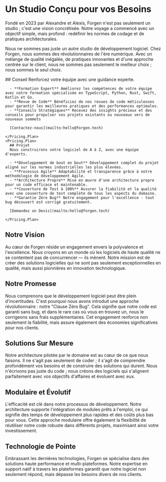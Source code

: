 
# Un Studio Conçu pour vos Besoins

Fondé en 2023 par Alexandre et Alexis, Forgen n'est pas seulement un studio ; c'est une vision concrétisée. Notre voyage a commencé avec un objectif simple, mais profond : redéfinir les normes de codage et de pratiques architecturales.

<div className="mt-8 grid grid-cols-2">
  <Avatar caption="Alexandre" size={96} src="/studio/alexandre.webp" />
  <Avatar caption="Alexis" size={96} src="/studio/alexis.webp" />
</div>

Nous ne sommes pas juste un autre studio de développement logiciel. Chez Forgen, nous sommes des révolutionnaires de l'ère numérique. Avec un mélange de qualité inégalée, de pratiques innovantes et d'une approche centrée sur le client, nous ne sommes pas seulement le meilleur choix ; nous sommes le seul choix.

<Bleed>
  <Pricing>
    <Pricing.Plan>
      ## Conseil
      Renforcez votre équipe avec une guidance experte.

      - **Formation Expert** Améliorez les compétences de votre équipe avec notre formation spécialisée en TypeScript, Python, Rust, Swift, Kotlin et Go.
      - **Revue de Code** Bénéficiez de nos revues de code méticuleuses pour garantir les meilleures pratiques et des performances optimales.
      - **Conseils Stratégiques** Recevez des insights précieux et des conseils pour propulser vos projets existants ou nouveaux vers de nouveaux sommets

      [Contactez-nous](mailto:hello@forgen.tech)

    </Pricing.Plan>
    <Pricing.Plan>
      ## Projet
      Nous construirons votre logiciel de A à Z, avec une équipe d'experts.

      - **Développement de bout en bout** Développement complet du projet aligné sur les normes industrielles les plus élevées.
      - **Processus Agile** Adaptabilité et transparence grâce à notre méthodologie de développement Agile.
      - **Architecture Propre** Mise en œuvre d'une architecture propre pour un code efficace et maintenable.
      - **Couverture de Test à 100%** Assurer la fiabilité et la qualité avec une couverture de test complète de tous les aspects du domaine.
      - **Garantie Zéro Bug** Notre engagement pour l'excellence - tout bug découvert est corrigé gratuitement.

      [Demandez un Devis](mailto:hello@forgen.tech)

    </Pricing.Plan>

  </Pricing>
</Bleed>

## Notre Vision

Au cœur de Forgen réside un engagement envers la polyvalence et l'excellence. Nous croyons en un monde où les logiciels de haute qualité ne se contentent pas de concurrencer — ils mènent. Notre mission est de créer des solutions logicielles qui ne sont pas seulement exceptionnelles en qualité, mais aussi pionnières en innovation technologique.

## Notre Promesse

Nous comprenons que le développement logiciel peut être plein d'incertitudes. C'est pourquoi nous avons introduit une approche révolutionnaire : notre "Clause Zéro Bug". Cela signifie que notre code est garanti sans bug, et dans le rare cas où vous en trouvez un, nous le corrigeons sans frais supplémentaires. Cet engagement renforce non seulement la fiabilité, mais assure également des économies significatives pour nos clients.

## Solutions Sur Mesure

Notre architecture pilotée par le domaine est au cœur de ce que nous faisons. Il ne s'agit pas seulement de coder ; il s'agit de comprendre profondément vos besoins et de construire des solutions qui durent. Nous n'écrivons pas juste du code ; nous créons des logiciels qui s'alignent parfaitement avec vos objectifs d'affaires et évoluent avec eux.

## Modulaire et Évolutif

L'efficacité est clé dans notre processus de développement. Notre architecture supporte l'intégration de modules prêts à l'emploi, ce qui signifie des temps de développement plus rapides et des coûts plus bas pour vous. Cette approche modulaire offre également la flexibilité de réutiliser notre code robuste dans différents projets, maximisant ainsi votre investissement.

## Technologie de Pointe

Embrassant les dernières technologies, Forgen se spécialise dans des solutions haute performance et multi-plateformes. Notre expertise en support natif à travers les plateformes garantit que notre logiciel non seulement répond, mais dépasse les besoins divers de nos clients.
